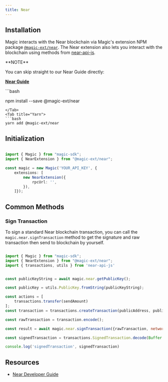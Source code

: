 ---
title: Near
---


## Installation

Magic interacts with the Near blockchain via Magic's extension NPM package [`@magic-ext/near`](https://www.npmjs.com/package/@magic-ext/near). The Near extension also lets you interact with the blockchain using methods from [near-api-js](https://www.npmjs.com/package/near-api-js).

<Info>
**NOTE**

You can skip straight to our Near Guide directly:

[**Near Guide**](https://magic.link/posts/near)
</Info>

<Tabs>
  <Tab title="NPM">
  ```bash

npm install --save @magic-ext/near

  ```
  </Tab>
  <Tab title="Yarn">
```bash
yarn add @magic-ext/near
```
  </Tab>
</Tabs>

## Initialization

```TypeScript Typescript

import { Magic } from "magic-sdk";
import { NearExtension } from "@magic-ext/near";

const magic = new Magic('YOUR_API_KEY', {
    extensions: [
        new NearExtension({
            rpcUrl: '',
        }),
    ]});
```


## Common Methods

###  Sign Transaction

To sign a standard Near blockchain transaction, you can call the `magic.near.signTransaction` method to get the signature and raw transaction then send to blockchain by yourself.

```javascript JavaScript icon="square-js"

import { Magic } from "magic-sdk";
import { NearExtension } from "@magic-ext/near";
import { transactions, utils } from 'near-api-js'


const publicKeyString = await magic.near.getPublicKey();

const publicKey = utils.PublicKey.fromString(publicKeyString);

const actions = [
    transactions.transfer(sendAmount)
];
const transaction = transactions.createTransaction(publicAddress, publicKey, destinationAddress, 0, actions, '9av2U6cova7LZPA9NPij6CTUrpBbgPG6');

const rawTransaction = transaction.encode();

const result = await magic.near.signTransaction({rawTransaction, networkID: 'testnet'});

const signedTransaction = transactions.SignedTransaction.decode(Buffer.from(result.encodedSignedTransaction));

console.log('signedTransaction', signedTransaction)
```


## Resources

* [Near Developer Guide](https://near.org/blog/the-beginners-guide-to-the-near-blockchain)
